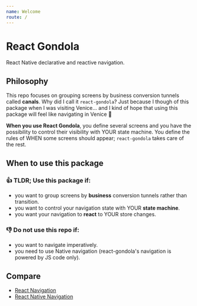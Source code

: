 ```yaml
---
name: Welcome
route: /
---
```


# React Gondola

React Native declarative and reactive navigation.

## Philosophy

This repo focuses on grouping screens by business conversion tunnels called **canals**. Why did I call it `react-gondola`? Just because I though of this package when I was visiting Venice... and I kind of hope that using this package will feel like navigating in Venice 📸

**When you use React Gondola**, you define several screens and you have the possibility to control their visibility with YOUR state machine. You define the rules of WHEN some screens should appear; `react-gondola` takes care of the rest.

## When to use this package

### 👍 TLDR; Use this package if:

- you want to group screens by **business** conversion tunnels rather than transition.
- you want to control your navigation state with YOUR **state machine**.
- you want your navigation to **react** to YOUR store changes.

### 👎 Do not use this repo if:

- you want to navigate imperatively.
- you need to use Native navigation (react-gondola's navigation is powered by JS code only).

## Compare

- [React Navigation](https://reactnavigation.org/)
- [React Native Navigation](https://github.com/wix/react-native-navigation)

